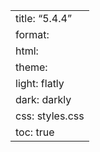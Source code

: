---
title: "5.4.4"
format:
    html:
        theme:
            light: flatly
            dark: darkly
        css: styles.css
        toc: true
---